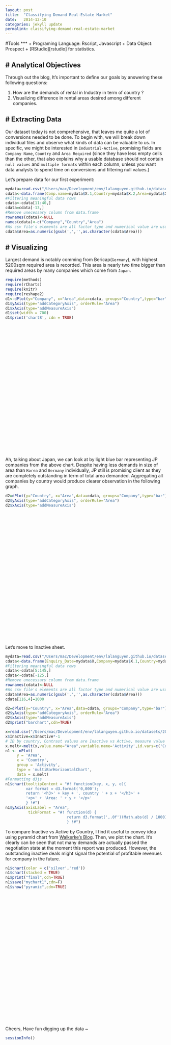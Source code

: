 ```yaml
---
layout: post
title:  "Classifying Demand Real-Estate Market"
date:   2014-12-10
categories: jekyll update
permalink: classifying-demand-real-estate-market
---
```

#Tools
***
  + Programing Language: Rscript, Javascript
  + Data Object: Prospect
  + [RStudio][rstudio] for statistics.
  
# Analytical Objectives
---
Through out the blog, It's important to define our goals by answering these following questions:

1. How are the demands of rental in Industry in term of country ?
2. Visualizing difference in rental areas desired among different companies.
  
# Extracting Data 
---
Our dataset today is not comprehensive, that leaves me quite a lot of conversions needed to be done. To begin with, we will break down individual files and observe what kinds of data can be valuable to us. In specific, we might be interested in `Industrial-Active`, promising fields are `Company Name`, `Country` and `Area Required` (since they have less empty cells than the other, that also explains why a usable database should not contain `null values` and `multiple formats` within each column, unless you want data analysts to spend time on conversions and filtering null values.)

Let's prepare data for our first experiment:
```r
mydata=read.csv("/Users/mac/Development/env/lalanguyen.github.io/datasets/2014-12-10-classifying-real-estate-prospect-demand/Industrial - Active-Table 1.csv")
cdata<-data.frame(Comp.name=mydata$X.1,Country=mydata$X.2,Area=mydata$X.5)
#Filtering meaningful data rows 
cdata<-cdata[11:40,]
cdata=cdata[-13,]
#Remove unecessary column from data.frame
rownames(cdata)<-NULL
names(cdata)<-c("Company","Country","Area")
#As csv file's elements are all factor type and numerical value are usually presented with ',',it's better to strip off the commar and convert to int for further processing.
cdata$Area=as.numeric(gsub(',','',as.character(cdata$Area)))
```
# Visualizing 
---
Largest demand is notably comming from Bericap(`Germany`), with highest 5200sqm required area is recorded. This area is nearly two time bigger than required areas by many companies which come from `Japan`. 
```r
require(methods)
require(rCharts)
require(knitr)
require(reshape2)
d1<-dPlot(y="Company", x="Area",data=cdata, groups="Country",type="bar")
d1$yAxis(type="addCategoryAxis", orderRule="Area")
d1$xAxis(type="addMeasureAxis")
d1$set(width = 700)
d1$print('chart8', cdn = TRUE)
```


<script src="/../js/d3.v3.4.8.min.js" charset="utf-8"></script>
<script type='text/javascript' src="/../js/dimple.v2.1.1.min.js"></script> 
 <style>
  .rChart {
    display: block;
    margin-left: auto; 
    margin-right: auto;
    width: 700px;
    height: 400px;
  }  
  </style>
<div id = 'chart8' class = 'rChart dimple'></div>
<script type="text/javascript">
  var opts = {
 "dom": "chart8",
"width":    700,
"height":    400,
"xAxis": {
 "type": "addMeasureAxis",
"showPercent": false 
},
"yAxis": {
 "type": "addCategoryAxis",
"showPercent": false,
"orderRule": "Area" 
},
"zAxis": [],
"colorAxis": [],
"defaultColors": [],
"layers": [],
"legend": [],
"x": "Area",
"y": "Company",
"groups": "Country",
"type": "bar",
"id": "chart8" 
},
    data = [{"Company":"Kyoei-Seisakusho Manufacturing Co.,Ltd.","Country":"JP","Area":2000},{"Company":"Noegel","Country":"DE","Area":1500},{"Company":"Na Jin","Country":"KR","Area":4000},{"Company":"Tamasu Co.,Ltd","Country":"JP","Area":2000},{"Company":"Digital Age Dental Laboratories ","Country":"US","Area":2000},{"Company":"Pretty Woman ","Country":"US","Area":2000},{"Company":"Tohin Industry Co.,Ltd.","Country":"JP","Area":1000},{"Company":"Cystone","Country":"DE","Area":2000},{"Company":"Japan Plus Vietnam Co. Ltd.","Country":"JP","Area":1040},{"Company":"Checkpoint Systems","Country":"US","Area":1043},{"Company":"Sanshin Chemical Industry Vietnam","Country":"JP","Area":3123},{"Company":"IWK VIET NAM","Country":"JP","Area":1040},{"Company":"Pilosio","Country":"EU","Area":3123},{"Company":"Dian International Trading Ltd  (Ban San Se Garment's partner)","Country":"CN","Area":1043},{"Company":"Asia Industry Co., Ltd","Country":"JP","Area":1500},{"Company":"Intermarine Supply","Country":"SG","Area":2003},{"Company":"Kawamura Sangyo Co.,Ltd.","Country":"JP","Area":1040},{"Company":"Sunleaf","Country":"JP","Area":1040},{"Company":"J-TEC Co.,Ltd.","Country":"JP","Area":1000},{"Company":"Bericap","Country":"DE","Area":5206},{"Company":"Tellbe","Country":"SE","Area":1000},{"Company":"Marusan Kigata Seisakusho","Country":"JP","Area":1000},{"Company":"Tada Plastics Moldco","Country":"JP","Area":2000},{"Company":"Kaneko Sangyo Co.,Ltd.","Country":"JP","Area":2000},{"Company":"Suzuki Denso Co., Ltd","Country":"JP","Area":1000},{"Company":"Daito Special Wire","Country":"JP","Area":2000},{"Company":"Relats","Country":"ES","Area":1000},{"Company":"Gondola Kogyo","Country":"JP","Area":1000},{"Company":"DFG","Country":"IT","Area":1040}];
  var svg = dimple.newSvg("#" + opts.id, opts.width, opts.height);

  var myChart = new dimple.chart(svg, data);
  if (opts.bounds) {
    myChart.setBounds(opts.bounds.x, opts.bounds.y, opts.bounds.width, opts.bounds.height);//myChart.setBounds(80, 30, 480, 330);
  }
  //dimple allows use of custom CSS with noFormats
  if(opts.noFormats) { myChart.noFormats = opts.noFormats; };
  //for markimekko and addAxis also have third parameter measure
  //so need to evaluate if measure provided
  
  //function to build axes
  function buildAxis(position,layer){
    var axis;
    var axisopts;
    if (!layer[position+"Axis"]){
      axisopts = opts[position+"Axis"];
    } else axisopts = layer[position+"Axis"];
    
    if(axisopts.measure) {
      axis = myChart[axisopts.type](position,layer[position],axisopts.measure);
    } else {
      axis = myChart[axisopts.type](position, layer[position]);
    };
    if(!(axisopts.type === "addPctAxis")) axis.showPercent = axisopts.showPercent;
    if (axisopts.orderRule) axis.addOrderRule(axisopts.orderRule);
    if (axisopts.grouporderRule) axis.addGroupOrderRule(axisopts.grouporderRule);  
    if (axisopts.overrideMin) axis.overrideMin = axisopts.overrideMin;
    if (axisopts.overrideMax) axis.overrideMax = axisopts.overrideMax;
    if (axisopts.inputFormat) axis.dateParseFormat = axisopts.inputFormat;
    if (axisopts.outputFormat) axis.tickFormat = axisopts.outputFormat;    
    return axis;
  };
  
  var c = null;
  if(d3.keys(opts.colorAxis).length > 0) {
    c = myChart[opts.colorAxis.type](opts.colorAxis.colorSeries,opts.colorAxis.palette) ;
  }
  
  //allow manipulation of default colors to use with dimple
  if(opts.defaultColors.length) {
    opts.defaultColors = opts.defaultColors[0];
    if (typeof(opts.defaultColors) == "function") {
      //assume this is a d3 scale
      //for now loop through first 20 but need a better way to handle
      defaultColorsArray = [];
      for (var n=0;n<20;n++) {
        defaultColorsArray.push(opts.defaultColors(n));
      };
      opts.defaultColors = defaultColorsArray;
    }
    opts.defaultColors.forEach(function(d,i) {
      opts.defaultColors[i] = new dimple.color(d);
    })
    myChart.defaultColors = opts.defaultColors;
  }  
  
  //do series
  //set up a function since same for each
  //as of now we have x,y,groups,data,type in opts for primary layer
  //and other layers reside in opts.layers
  function buildSeries(layer, hidden){
    //inherit from primary layer if not intentionally changed or xAxis, yAxis, zAxis null
    if (!layer.xAxis) layer.xAxis = opts.xAxis;    
    if (!layer.yAxis) layer.yAxis = opts.yAxis;
    if (!layer.zAxis) layer.zAxis = opts.zAxis;
    
    var x = buildAxis("x", layer);
    x.hidden = hidden;
    
    var y = buildAxis("y", layer);
    y.hidden = hidden;
    
    //z for bubbles
    var z = null;
    if (!(typeof(layer.zAxis) === 'undefined') && layer.zAxis.type){
      z = buildAxis("z", layer);
    };
    
    //here think I need to evaluate group and if missing do null
    //as the group argument
    //if provided need to use groups from layer
    var s = new dimple.series(myChart, null, x, y, z, c, null, dimple.plot[layer.type], dimple.aggregateMethod.avg, dimple.plot[layer.type].stacked);
    
    //as of v1.1.4 dimple can use different dataset for each series
    if(layer.data){
      //convert to an array of objects
      //avoid lodash for now
      datakeys = d3.keys(layer.data)
      layer.dataarray = layer.data[datakeys[1]].map(function(d,i){
        var tempobj = {}
        datakeys.forEach(function(key){
          tempobj[key] = layer.data[key][i]
        })
        return tempobj
      })
      s.data = layer.dataarray;
    }
    
    //for measure axis dimple sorts at the series level not at axis level
    ['x','y'].map(function(ax){
      if( layer[ax + 'Axis'].type=="addMeasureAxis" && layer[ax + 'Axis'].orderRule ){
        if( typeof layer[ax + 'Axis'].orderRule == "string" ){
          s.addOrderRule( layer[ax + 'Axis'].orderRule );
        } else if ( typeof layer[ax + 'Axis'].orderRule == "object" ) {
          s._orderRules = layer[ax + 'Axis'].orderRule;
        }
      }
    })
    
    if(layer.hasOwnProperty("groups")) {
      s.categoryFields = (typeof layer.groups === "object") ? layer.groups : [layer.groups];
      //series offers an aggregate method that we will also need to check if available
      //options available are avg, count, max, min, sum
    }
    if (!(typeof(layer.aggregate) === 'undefined')) {
      s.aggregate = eval(layer.aggregate);
    }
    if (!(typeof(layer.lineWeight) === 'undefined')) {
      s.lineWeight = layer.lineWeight;
    }
    if (!(typeof(layer.lineMarkers) === 'undefined')) {
      s.lineMarkers = layer.lineMarkers;
    }
    if (!(typeof(layer.barGap) === 'undefined')) {
      s.barGap = layer.barGap;
    }    
    if (!(typeof(layer.interpolation) === 'undefined')) {
      s.interpolation = layer.interpolation;
    } 
    
    myChart.series.push(s);
    
    /*placeholder fix domain of primary scale for new series data
    //not working right now but something like this
    //for now just use overrideMin and overrideMax from rCharts
    for( var i = 0; i<2; i++) {
      if (!myChart.axes[i].overrideMin) {
        myChart.series[0]._axisBounds(i==0?"x":"y").min = myChart.series[0]._axisBounds(i==0?"x":"y").min < s._axisBounds(i==0?"x":"y").min ? myChart.series[0]._axisBounds(i==0?"x":"y").min : s._axisBounds(i==0?"x":"y").min;
      }
      if (!myChart.axes[i].overrideMax) {  
        myChart.series[0]._axisBounds(i==0?"x":"y")._max = myChart.series[0]._axisBounds(i==0?"x":"y").max > s._axisBounds(i==0?"x":"y").max ? myChart.series[0]._axisBounds(i==0?"x":"y").max : s._axisBounds(i==0?"x":"y").max;
      }
      myChart.axes[i]._update();
    }
    */
      
    
    return s;
  };
  
  buildSeries(opts, false);
  if (opts.layers.length > 0) {
    opts.layers.forEach(function(layer){
      buildSeries(layer, true);
    })
  }
  //unsure if this is best but if legend is provided (not empty) then evaluate
  if(d3.keys(opts.legend).length > 0) {
    var l =myChart.addLegend();
    d3.keys(opts.legend).forEach(function(d){
      l[d] = opts.legend[d];
    });
  }
  //quick way to get this going but need to make this cleaner
  if(opts.storyboard) {
    myChart.setStoryboard(opts.storyboard);
  };
  myChart.draw();

</script>
Ah, talking about Japan, we can look at by light blue bar representing JP companies from the above chart. Despite having less demands in size of area than `Korea` and `Germany` individually, JP still is promising client as they are completely outstanding in term of total area demanded. Aggregating all companies by country would produce clearer observation in the following graph.

```r
d2=dPlot(y="Country", x="Area",data=cdata, groups="Company",type="bar")
d2$yAxis(type="addCategoryAxis", orderRule="Area")
d2$xAxis(type="addMeasureAxis")
```
<div id = 'chart9' class = 'rChart dimple'></div>
<script type="text/javascript">
  var opts = {
 "dom": "chart9",
"width":    800,
"height":    400,
"xAxis": {
 "type": "addMeasureAxis",
"showPercent": false 
},
"yAxis": {
 "type": "addCategoryAxis",
"showPercent": false,
"orderRule": "Area" 
},
"zAxis": [],
"colorAxis": [],
"defaultColors": [],
"layers": [],
"legend": [],
"x": "Area",
"y": "Country",
"groups": "Company",
"type": "bar",
"id": "chart9" 
},
    data = [{"Company":"Kyoei-Seisakusho Manufacturing Co.,Ltd.","Country":"JP","Area":2000},{"Company":"Noegel","Country":"DE","Area":1500},{"Company":"Na Jin","Country":"KR","Area":4000},{"Company":"Tamasu Co.,Ltd","Country":"JP","Area":2000},{"Company":"Digital Age Dental Laboratories ","Country":"US","Area":2000},{"Company":"Pretty Woman ","Country":"US","Area":2000},{"Company":"Tohin Industry Co.,Ltd.","Country":"JP","Area":1000},{"Company":"Cystone","Country":"DE","Area":2000},{"Company":"Japan Plus Vietnam Co. Ltd.","Country":"JP","Area":1040},{"Company":"Checkpoint Systems","Country":"US","Area":1043},{"Company":"Sanshin Chemical Industry Vietnam","Country":"JP","Area":3123},{"Company":"IWK VIET NAM","Country":"JP","Area":1040},{"Company":"Pilosio","Country":"EU","Area":3123},{"Company":"Dian International Trading Ltd  (Ban San Se Garment's partner)","Country":"CN","Area":1043},{"Company":"Asia Industry Co., Ltd","Country":"JP","Area":1500},{"Company":"Intermarine Supply","Country":"SG","Area":2003},{"Company":"Kawamura Sangyo Co.,Ltd.","Country":"JP","Area":1040},{"Company":"Sunleaf","Country":"JP","Area":1040},{"Company":"J-TEC Co.,Ltd.","Country":"JP","Area":1000},{"Company":"Bericap","Country":"DE","Area":5206},{"Company":"Tellbe","Country":"SE","Area":1000},{"Company":"Marusan Kigata Seisakusho","Country":"JP","Area":1000},{"Company":"Tada Plastics Moldco","Country":"JP","Area":2000},{"Company":"Kaneko Sangyo Co.,Ltd.","Country":"JP","Area":2000},{"Company":"Suzuki Denso Co., Ltd","Country":"JP","Area":1000},{"Company":"Daito Special Wire","Country":"JP","Area":2000},{"Company":"Relats","Country":"ES","Area":1000},{"Company":"Gondola Kogyo","Country":"JP","Area":1000},{"Company":"DFG","Country":"IT","Area":1040}];
  var svg = dimple.newSvg("#" + opts.id, opts.width, opts.height);

  var myChart = new dimple.chart(svg, data);
  if (opts.bounds) {
    myChart.setBounds(opts.bounds.x, opts.bounds.y, opts.bounds.width, opts.bounds.height);//myChart.setBounds(80, 30, 480, 330);
  }
  //dimple allows use of custom CSS with noFormats
  if(opts.noFormats) { myChart.noFormats = opts.noFormats; };
  //for markimekko and addAxis also have third parameter measure
  //so need to evaluate if measure provided
  
  //function to build axes
  function buildAxis(position,layer){
    var axis;
    var axisopts;
    if (!layer[position+"Axis"]){
      axisopts = opts[position+"Axis"];
    } else axisopts = layer[position+"Axis"];
    
    if(axisopts.measure) {
      axis = myChart[axisopts.type](position,layer[position],axisopts.measure);
    } else {
      axis = myChart[axisopts.type](position, layer[position]);
    };
    if(!(axisopts.type === "addPctAxis")) axis.showPercent = axisopts.showPercent;
    if (axisopts.orderRule) axis.addOrderRule(axisopts.orderRule);
    if (axisopts.grouporderRule) axis.addGroupOrderRule(axisopts.grouporderRule);  
    if (axisopts.overrideMin) axis.overrideMin = axisopts.overrideMin;
    if (axisopts.overrideMax) axis.overrideMax = axisopts.overrideMax;
    if (axisopts.inputFormat) axis.dateParseFormat = axisopts.inputFormat;
    if (axisopts.outputFormat) axis.tickFormat = axisopts.outputFormat;    
    return axis;
  };
  
  var c = null;
  if(d3.keys(opts.colorAxis).length > 0) {
    c = myChart[opts.colorAxis.type](opts.colorAxis.colorSeries,opts.colorAxis.palette) ;
  }
  
  //allow manipulation of default colors to use with dimple
  if(opts.defaultColors.length) {
    opts.defaultColors = opts.defaultColors[0];
    if (typeof(opts.defaultColors) == "function") {
      //assume this is a d3 scale
      //for now loop through first 20 but need a better way to handle
      defaultColorsArray = [];
      for (var n=0;n<20;n++) {
        defaultColorsArray.push(opts.defaultColors(n));
      };
      opts.defaultColors = defaultColorsArray;
    }
    opts.defaultColors.forEach(function(d,i) {
      opts.defaultColors[i] = new dimple.color(d);
    })
    myChart.defaultColors = opts.defaultColors;
  }  
  
  //do series
  //set up a function since same for each
  //as of now we have x,y,groups,data,type in opts for primary layer
  //and other layers reside in opts.layers
  function buildSeries(layer, hidden){
    //inherit from primary layer if not intentionally changed or xAxis, yAxis, zAxis null
    if (!layer.xAxis) layer.xAxis = opts.xAxis;    
    if (!layer.yAxis) layer.yAxis = opts.yAxis;
    if (!layer.zAxis) layer.zAxis = opts.zAxis;
    
    var x = buildAxis("x", layer);
    x.hidden = hidden;
    
    var y = buildAxis("y", layer);
    y.hidden = hidden;
    
    //z for bubbles
    var z = null;
    if (!(typeof(layer.zAxis) === 'undefined') && layer.zAxis.type){
      z = buildAxis("z", layer);
    };
    
    //here think I need to evaluate group and if missing do null
    //as the group argument
    //if provided need to use groups from layer
    var s = new dimple.series(myChart, null, x, y, z, c, null, dimple.plot[layer.type], dimple.aggregateMethod.avg, dimple.plot[layer.type].stacked);
    
    //as of v1.1.4 dimple can use different dataset for each series
    if(layer.data){
      //convert to an array of objects
      //avoid lodash for now
      datakeys = d3.keys(layer.data)
      layer.dataarray = layer.data[datakeys[1]].map(function(d,i){
        var tempobj = {}
        datakeys.forEach(function(key){
          tempobj[key] = layer.data[key][i]
        })
        return tempobj
      })
      s.data = layer.dataarray;
    }
    
    //for measure axis dimple sorts at the series level not at axis level
    ['x','y'].map(function(ax){
      if( layer[ax + 'Axis'].type=="addMeasureAxis" && layer[ax + 'Axis'].orderRule ){
        if( typeof layer[ax + 'Axis'].orderRule == "string" ){
          s.addOrderRule( layer[ax + 'Axis'].orderRule );
        } else if ( typeof layer[ax + 'Axis'].orderRule == "object" ) {
          s._orderRules = layer[ax + 'Axis'].orderRule;
        }
      }
    })
    
    if(layer.hasOwnProperty("groups")) {
      s.categoryFields = (typeof layer.groups === "object") ? layer.groups : [layer.groups];
      //series offers an aggregate method that we will also need to check if available
      //options available are avg, count, max, min, sum
    }
    if (!(typeof(layer.aggregate) === 'undefined')) {
      s.aggregate = eval(layer.aggregate);
    }
    if (!(typeof(layer.lineWeight) === 'undefined')) {
      s.lineWeight = layer.lineWeight;
    }
    if (!(typeof(layer.lineMarkers) === 'undefined')) {
      s.lineMarkers = layer.lineMarkers;
    }
    if (!(typeof(layer.barGap) === 'undefined')) {
      s.barGap = layer.barGap;
    }    
    if (!(typeof(layer.interpolation) === 'undefined')) {
      s.interpolation = layer.interpolation;
    } 
    
    myChart.series.push(s);
    
    /*placeholder fix domain of primary scale for new series data
    //not working right now but something like this
    //for now just use overrideMin and overrideMax from rCharts
    for( var i = 0; i<2; i++) {
      if (!myChart.axes[i].overrideMin) {
        myChart.series[0]._axisBounds(i==0?"x":"y").min = myChart.series[0]._axisBounds(i==0?"x":"y").min < s._axisBounds(i==0?"x":"y").min ? myChart.series[0]._axisBounds(i==0?"x":"y").min : s._axisBounds(i==0?"x":"y").min;
      }
      if (!myChart.axes[i].overrideMax) {  
        myChart.series[0]._axisBounds(i==0?"x":"y")._max = myChart.series[0]._axisBounds(i==0?"x":"y").max > s._axisBounds(i==0?"x":"y").max ? myChart.series[0]._axisBounds(i==0?"x":"y").max : s._axisBounds(i==0?"x":"y").max;
      }
      myChart.axes[i]._update();
    }
    */
      
    
    return s;
  };
  
  buildSeries(opts, false);
  if (opts.layers.length > 0) {
    opts.layers.forEach(function(layer){
      buildSeries(layer, true);
    })
  }
  //unsure if this is best but if legend is provided (not empty) then evaluate
  if(d3.keys(opts.legend).length > 0) {
    var l =myChart.addLegend();
    d3.keys(opts.legend).forEach(function(d){
      l[d] = opts.legend[d];
    });
  }
  //quick way to get this going but need to make this cleaner
  if(opts.storyboard) {
    myChart.setStoryboard(opts.storyboard);
  };
  myChart.draw();

</script>

Let's move to Inactive sheet.
```r
mydata=read.csv("/Users/mac/Development/env/lalanguyen.github.io/datasets/2014-12-10-classifying-real-estate-prospect-demand/Industrial - Inactive-Table 1.csv")
cdata<-data.frame(Enquiry_Date=mydata$X,Company=mydata$X.1,Country=mydata$X.2,Area=mydata$X.5)
#Filtering meaningful data rows 
cdata<-cdata[5:145,]
cdata<-cdata[-125,]
#Remove unecessary column from data.frame
rownames(cdata)<-NULL
#As csv file's elements are all factor type and numerical value are usually presented with ',',it's better to strip off the commar and convert to int for further processing.
cdata$Area=as.numeric(gsub(',','',as.character(cdata$Area)))
cdata[116,4]=1000
```

```r
d2=dPlot(y="Country", x="Area",data=cdata, groups="Company",type="bar")
d2$yAxis(type="addCategoryAxis", orderRule="Area")
d2$xAxis(type="addMeasureAxis")
d2$print("barchart",cdn=TRUE)
```


```r
x=read.csv("/Users/mac/Development/env/lalanguyen.github.io/datasets/2014-12-10-classifying-real-estate-prospect-demand/industrial_data.csv",sep=",")
x$Inactive=x$Inactive*-1
# ID by country, Contrast values are Inactive vs Active, measure value is Area
x.melt<-melt(x,value.name="Area",variable.name='Activity',id.vars=c('Country'))
n1 <- nPlot(
     y = 'Area', 
     x = 'Country', 
     group = 'Activity', 
     type = 'multiBarHorizontalChart', 
     data = x.melt)
#Formatting d3js
n1$chart(tooltipContent = "#! function(key, x, y, e){
         var format = d3.format('0,000');
         return '<h3>' + key + ', country ' + x + '</h3>' + 
         '<p>' + 'Area: ' + y + '</p>'
         } !#")
n1$yAxis(axisLabel = "Area",  
          tickFormat = "#! function(d) {
                           return d3.format(',.0f')(Math.abs(d) / 1000) + 'K'
                           } !#") 

```

To compare Inactive vs Active by Country, I find it useful to convey idea using pyramid chart from [Walkerke's Blog][walker]. Then, we plot the chart. It's clearly can be seen that not many demands are actually passed the negotiation state at the moment this report was produced. However, the outstanding inactive deals might signal the potential of profitable revenues for company in the future.

```r

n1$chart(color = c('silver','red'))
n1$chart(stacked = TRUE)
n1$print("final",cdn=TRUE)
n1$save("mychart1",cdn=F)
n1$show("pyramic",cdn=TRUE)
```
<script src="/../js/jquery-2.1.1.min.js"></script>

<script src="/../js/nv.d3.min.js"></script>
<link rel="stylesheet" href="/../css/nv.d3.min.css"/>
<div id = 'final' class = 'rChart nvd3'></div>
<script type='text/javascript'>
 $(document).ready(function(){
      drawfinal()
    });
    function drawfinal(){  
      var opts = {
 "dom": "final",
"width":    800,
"height":    400,
"x": "Country",
"y": "Area",
"group": "Activity",
"type": "multiBarHorizontalChart",
"id": "final" 
},
        data = [
 {
 "Country": "AU",
"Activity": "Inactive",
"Area":         -11000 
},
{
 "Country": "CA",
"Activity": "Inactive",
"Area":          -5000 
},
{
 "Country": "CH",
"Activity": "Inactive",
"Area":          -3000 
},
{
 "Country": "CN",
"Activity": "Inactive",
"Area":         -38000 
},
{
 "Country": "DE",
"Activity": "Inactive",
"Area":          -8000 
},
{
 "Country": "DK",
"Activity": "Inactive",
"Area":          -2000 
},
{
 "Country": "FI",
"Activity": "Inactive",
"Area":          -5000 
},
{
 "Country": "FR",
"Activity": "Inactive",
"Area":          -1500 
},
{
 "Country": "GE",
"Activity": "Inactive",
"Area":          -2000 
},
{
 "Country": "HK",
"Activity": "Inactive",
"Area":         -14300 
},
{
 "Country": "ID",
"Activity": "Inactive",
"Area":          -4000 
},
{
 "Country": "IN",
"Activity": "Inactive",
"Area":         -14000 
},
{
 "Country": "IT",
"Activity": "Inactive",
"Area":          -3000 
},
{
 "Country": "JP",
"Activity": "Inactive",
"Area":         -99303 
},
{
 "Country": "KR",
"Activity": "Inactive",
"Area":         -30000 
},
{
 "Country": "LU",
"Activity": "Inactive",
"Area":          -1000 
},
{
 "Country": "MY",
"Activity": "Inactive",
"Area":          -4000 
},
{
 "Country": "NL",
"Activity": "Inactive",
"Area":          -1000 
},
{
 "Country": "PA",
"Activity": "Inactive",
"Area":          -6000 
},
{
 "Country": "SG",
"Activity": "Inactive",
"Area":         -21000 
},
{
 "Country": "TH",
"Activity": "Inactive",
"Area":          -3000 
},
{
 "Country": "TW",
"Activity": "Inactive",
"Area":          -4040 
},
{
 "Country": "UK",
"Activity": "Inactive",
"Area":          -7000 
},
{
 "Country": "US",
"Activity": "Inactive",
"Area":         -72902 
},
{
 "Country": "VN",
"Activity": "Inactive",
"Area":         -33700 
},
{
 "Country": "SE",
"Activity": "Inactive",
"Area":             -0 
},
{
 "Country": "EU",
"Activity": "Inactive",
"Area":             -0 
},
{
 "Country": "ES",
"Activity": "Inactive",
"Area":             -0 
},
{
 "Country": "AU",
"Activity": "Active",
"Area":              0 
},
{
 "Country": "CA",
"Activity": "Active",
"Area":              0 
},
{
 "Country": "CH",
"Activity": "Active",
"Area":              0 
},
{
 "Country": "CN",
"Activity": "Active",
"Area":           1043 
},
{
 "Country": "DE",
"Activity": "Active",
"Area":           8706 
},
{
 "Country": "DK",
"Activity": "Active",
"Area":              0 
},
{
 "Country": "FI",
"Activity": "Active",
"Area":              0 
},
{
 "Country": "FR",
"Activity": "Active",
"Area":              0 
},
{
 "Country": "GE",
"Activity": "Active",
"Area":              0 
},
{
 "Country": "HK",
"Activity": "Active",
"Area":              0 
},
{
 "Country": "ID",
"Activity": "Active",
"Area":              0 
},
{
 "Country": "IN",
"Activity": "Active",
"Area":              0 
},
{
 "Country": "IT",
"Activity": "Active",
"Area":           1040 
},
{
 "Country": "JP",
"Activity": "Active",
"Area":          23783 
},
{
 "Country": "KR",
"Activity": "Active",
"Area":           4000 
},
{
 "Country": "LU",
"Activity": "Active",
"Area":              0 
},
{
 "Country": "MY",
"Activity": "Active",
"Area":              0 
},
{
 "Country": "NL",
"Activity": "Active",
"Area":              0 
},
{
 "Country": "PA",
"Activity": "Active",
"Area":              0 
},
{
 "Country": "SG",
"Activity": "Active",
"Area":           2003 
},
{
 "Country": "TH",
"Activity": "Active",
"Area":              0 
},
{
 "Country": "TW",
"Activity": "Active",
"Area":              0 
},
{
 "Country": "UK",
"Activity": "Active",
"Area":              0 
},
{
 "Country": "US",
"Activity": "Active",
"Area":           5043 
},
{
 "Country": "VN",
"Activity": "Active",
"Area":              0 
},
{
 "Country": "SE",
"Activity": "Active",
"Area":           1000 
},
{
 "Country": "EU",
"Activity": "Active",
"Area":           3123 
},
{
 "Country": "ES",
"Activity": "Active",
"Area":           1000 
} 
]
  
      if(!(opts.type==="pieChart" || opts.type==="sparklinePlus" || opts.type==="bulletChart")) {
        var data = d3.nest()
          .key(function(d){
            //return opts.group === undefined ? 'main' : d[opts.group]
            //instead of main would think a better default is opts.x
            return opts.group === undefined ? opts.y : d[opts.group];
          })
          .entries(data);
      }
      
      if (opts.disabled != undefined){
        data.map(function(d, i){
          d.disabled = opts.disabled[i]
        })
      }
      
      nv.addGraph(function() {
        var chart = nv.models[opts.type]()
          .width(opts.width)
          .height(opts.height)
          
        if (opts.type != "bulletChart"){
          chart
            .x(function(d) { return d[opts.x] })
            .y(function(d) { return d[opts.y] })
        }
          
         
        chart
  .tooltipContent( function(key, x, y, e){
var format = d3.format('0,000');
return '<h3>' + key + ', country ' + x + '</h3>' +
'<p>' + 'Area: ' + y + '</p>'
} )
  .color([ "silver", "red" ])
  .stacked(true)
          
        

        
        
        chart.yAxis
  .axisLabel("Area")
  .tickFormat( function(d) {
return d3.format(',.0f')(Math.abs(d) / 1000) + 'K'
} )
      
       d3.select("#" + opts.id)
        .append('svg')
        .datum(data)
        .transition().duration(500)
        .call(chart);

       nv.utils.windowResize(chart.update);
       return chart;
      });
    };
</script>

Cheers, Have fun digging up the data ~

```r
sessionInfo()
```
[walker]: http://walkerke.github.io/2014/06/rcharts-pyramids/